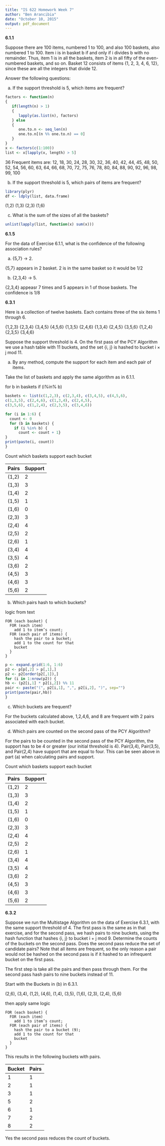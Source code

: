 ```yaml
---
title: "IS 622 Homework Week 7"
author: "Ben Arancibia"
date: "October 10, 2015"
output: pdf_document
---
```


__6.1.1__

Suppose there are 100 items, numbered 1 to 100, and also 100 baskets, also numbered 1 to 100. Item i is in basket b if and only if i divides b with no remainder. Thus, item 1 is in all the baskets, item 2 is in all fifty of the even-numbered baskets, and so on. Basket 12 consists of items {1, 2, 3, 4, 6, 12}, since these are all the integers that divide 12. 

Answer the following questions:

(a) If the support threshold is 5, which items are frequent?

```r
factors <- function(n)
{
   if(length(n) > 1) 
   {
      lapply(as.list(n), factors)
   } else
   {
      one.to.n <- seq_len(n)
      one.to.n[(n %% one.to.n) == 0]
   }
}
x <- factors(c(1:100))
list <- x[lapply(x, length) > 5]
```

36 Frequent items are:
12, 18, 30, 24, 28, 30, 32, 36, 40, 42, 44, 45, 48, 50, 52, 54, 56, 60, 63, 64, 66, 68, 70, 72, 75, 76, 78, 80, 84, 88, 90, 92, 96, 98, 99, 100

(b) If the support threshold is 5, which pairs of items are frequent?

```r
library(plyr)
df <- ldply(list, data.frame)
```

(1,2)
(1,3)
(2,3)
(1,6)

(c) What is the sum of the sizes of all the baskets?
```r
unlist(lapply(list, function(x) sum(x)))
```

__6.1.5__

For the data of Exercise 6.1.1, what is the confidence of the following association rules?

(a) {5,7} -> 2. 

{5,7} appears in 2 basket. 2 is in the same basket so it would be 1/2


(b) {2,3,4} -> 5.

{2,3,4} appeasr 7 times and 5 appears in 1 of those baskets. The confidence is 1/8


__6.3.1__

Here is a collection of twelve baskets. Each contains three of the six items 1 through 6.

{1,2,3} {2,3,4} {3,4,5} {4,5,6} {1,3,5} {2,4,6} {1,3,4} {2,4,5} {3,5,6} {1,2,4} {2,3,5} {3,4,6}

Suppose the support threshold is 4. On the first pass of the PCY Algorithm we use a hash table with 11 buckets, and the set {i, j} is hashed to bucket i × j mod 11.

(a) By any method, compute the support for each item and each pair of items.

Take the list of baskets and apply the same algorithm as in 6.1.1.

for b in baskets if (i%in% b)

```r
baskets <- list(c(1,2,3), c(2,3,4), c(3,4,5), c(4,5,6),
c(1,3,5), c(2,4,6), c(1,3,4), c(2,4,5),
c(3,5,6), c(1,2,4), c(2,3,5), c(3,4,6))

for (i in 1:6) {
  count <- 0
  for (b in baskets) {
    if (i %in% b) {
      count <- count + 1}
}
print(paste(i, count))
}
```

Count which baskets support each bucket

Pairs | Support
------------- | -------------
(1,2) | 2
(1,3) | 3
(1,4) | 2
(1,5) | 1
(1,6) | 0
(2,3) | 3
(2,4) | 4
(2,5) | 2
(2,6) | 1
(3,4) | 4
(3,5) | 4
(3,6) | 2
(4,5) | 3
(4,6) | 3
(5,6) | 2


(b) Which pairs hash to which buckets?

logic from text
```
FOR (each basket) {
  FOR (each item)
    add 1 to item’s count;
  FOR (each pair of items) {
    hash the pair to a bucket;
    add 1 to the count for that
    bucket
  }
}
```
```r
p <- expand.grid(1:6, 1:6)
p2 <- p[p[,2] > p[,1],]
p2 <- p2[order(p2[,1]),]
for (i in 1:nrow(p2)) {
hb <- (p2[i,1] * p2[i,2]) %% 11
pair <- paste("(", p2[i,1], ",", p2[i,2], ")", sep="")
print(paste(pair,hb))
}
```


(c) Which buckets are frequent?

For the buckets calculated above, 1,2,4,6, and 8 are frequent with 2 pairs associated with each bucket.

(d) Which pairs are counted on the second pass of the PCY Algorithm?

For the pairs to be counted in the second pass of the PCY Algorithm, the support has to be 4 or greater (our initial threshold is 4). Pair(3,4), Pair(3,5), and Pair(2,4) have support that are equal to four. This can be seen above in part (a) when calculating pairs and support.

Count which baskets support each bucket

Pairs | Support
------------- | -------------
(1,2) | 2
(1,3) | 3
(1,4) | 2
(1,5) | 1
(1,6) | 0
(2,3) | 3
(2,4) | 4
(2,5) | 2
(2,6) | 1
(3,4) | 4
(3,5) | 4
(3,6) | 2
(4,5) | 3
(4,6) | 3
(5,6) | 2


__6.3.2__

Suppose we run the Multistage Algorithm on the data of Exercise 6.3.1, with the same support threshold of 4. The first pass is the same as in that exercise, and for the second pass, we hash pairs to nine buckets, using the hash function that hashes {i, j} to bucket i + j mod 9. Determine the counts of the buckets on the second pass. Does the second pass reduce the set of candidate pairs? Note that all items are frequent, so the only reason a pair would not be hashed on the second pass is if it hashed to an infrequent bucket on the first pass.

The first step is take all the pairs and then pass through them. For the second pass hash pairs to nine buckets instead of 11. 


Start with the Buckets in (b) in 6.3.1.

(2,6), (3,4), (1,2), (4,6), (1,4), (3,5), (1,6), (2,3), (2,4), (5,6)

then apply same logic 

```
FOR (each basket) {
  FOR (each item)
    add 1 to item’s count;
  FOR (each pair of items) {
    hash the pair to a bucket (9);
    add 1 to the count for that
    bucket
  }
}
```

This results in the following buckets with pairs.

Bucket | Pairs
------------- | -------------
1 | 1
2 | 1
3 | 1
5 | 2
6 | 1
7| 2
8 | 2

Yes the second pass reduces the count of buckets.





